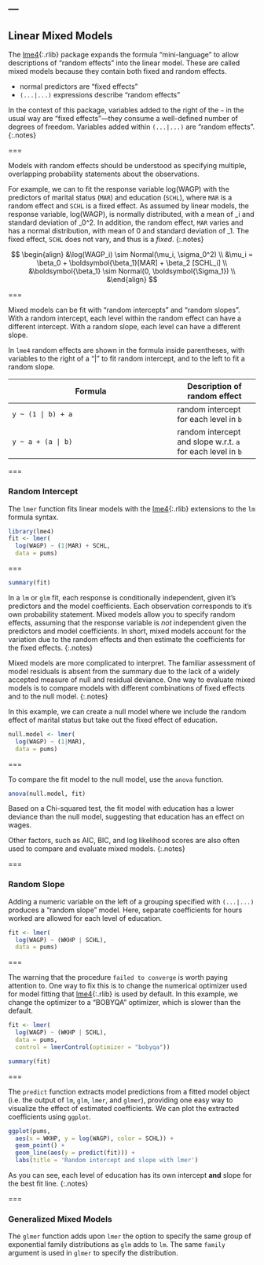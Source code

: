 ---
---

## Linear Mixed Models

The [lme4](){:.rlib} package expands the formula "mini-language" to allow
descriptions of "random effects" into the linear model. These are called mixed models because they contain both fixed and random effects. 

- normal predictors are "fixed effects"
- `(...|...)` expressions describe "random effects"

In the context of this package, variables
added to the right of the `~` in the usual way are "fixed effects"---they
consume a well-defined number of degrees of freedom. Variables added within
`(...|...)` are "random effects".
{:.notes}

===

Models with random effects should be understood as specifying multiple,
overlapping probability statements about the observations. 

For example, we can to fit the response variable log(WAGP) with the predictors of marital status (`MAR`) and education (`SCHL`), where `MAR` is a random effect and `SCHL` is a fixed effect. As assumed by linear models, the response variable, log(WAGP), is normally distributed, with a mean of \mu_i and standard deviation of \sigma_0^2. In addition, the random effect, `MAR` varies and has a normal distribution, with mean of 0 and standard deviation of \Sigma_1. The fixed effect, `SCHL` does not vary, and thus is a *fixed*.
{:.notes}

$$
\begin{align}
&\log(WAGP_i) \sim Normal(\mu_i, \sigma_0^2) \\
&\mu_i = \beta_0 + \boldsymbol{\beta_1}[MAR] + \beta_2 [SCHL_i] \\
&\boldsymbol{\beta_1} \sim Normal(0, \boldsymbol{\Sigma_1}) \\
&\end{align}
$$


===

Mixed models can be fit with "random intercepts" and "random slopes". With a random intercept, each level within the random effect can have a different intercept. With a random slope, each level can have a different slope. 

In `lme4` random effects are shown in the formula inside parentheses, with variables to the right of a "|" to fit random intercept, and to the left to fit a random slope. 

| Formula                  | Description of random effect |
|--------------------------|-------------|
| `y ~ (1 | b) + a`        | random intercept for each level in `b` |
| `y ~ a + (a | b)`        | random intercept and slope w.r.t. `a` for each level in `b` |

===

### Random Intercept

The `lmer` function fits linear models with the [lme4](){:.rlib} extensions to
the `lm` formula syntax.


```r
library(lme4)
fit <- lmer(
  log(WAGP) ~ (1|MAR) + SCHL,
  data = pums)
```

===

```r
summary(fit)
```

In a `lm` or `glm` fit, each response is conditionally independent, given it's
predictors and the model coefficients. Each observation corresponds to it's own
probability statement. Mixed models allow you to specify random effects,  assuming that the response variable is *not* independent given the predictors and model coefficients. In short, mixed models account for the variation due to the random effects and then estimate the coefficients for the fixed effects. 
{:.notes}

Mixed models are more complicated to interpret. The familiar assessment of model residuals is absent from the summary due to the
lack of a widely accepted measure of null and residual deviance. One way to evaluate mixed models is to compare models with different combinations of fixed effects and to the null model. 
{:.notes}

In this example, we can create a null model where we include the random effect of marital status but take out the fixed effect of education. 

```r
null.model <- lmer(
  log(WAGP) ~ (1|MAR),
  data = pums)
```

===

To compare the fit model to the null model, use the `anova` function. 

```r
anova(null.model, fit)
```

Based on a Chi-squared test, the fit model with education has a lower deviance than the null model, suggesting that education has an effect on wages. 

Other factors, such as AIC, BIC, and log likelihood scores are also often used to compare and evaluate mixed models. 
{:.notes}

===

### Random Slope

Adding a numeric variable on the left of a grouping specified with `(...|...)`
produces a "random slope" model. Here, separate coefficients for hours worked
are allowed for each level of education.

```r
fit <- lmer(
  log(WAGP) ~ (WKHP | SCHL),
  data = pums)
```

===

The warning that the procedure `failed to converge` is worth paying attention
to. One way to fix this is to change the numerical optimizer used for model fitting
that [lme4](){:.rlib} is used by default. In this example, we change the optimizer to a "BOBYQA" optimizer, which is slower than the default. 

```r
fit <- lmer(
  log(WAGP) ~ (WKHP | SCHL),
  data = pums, 
  control = lmerControl(optimizer = "bobyqa"))
```

```r
summary(fit)
```

===

The `predict` function extracts model predictions from a fitted model object
(i.e. the output of `lm`, `glm`, `lmer`, and `glmer`), providing one easy
way to visualize the effect of estimated coefficients. We can plot the extracted coefficients using `ggplot`.

```r
ggplot(pums,
  aes(x = WKHP, y = log(WAGP), color = SCHL)) +
  geom_point() +
  geom_line(aes(y = predict(fit))) +
  labs(title = 'Random intercept and slope with lmer')
```

As you can see, each level of education has its own intercept **and** slope for the best fit line. 
{:.notes}

===

### Generalized Mixed Models

The `glmer` function adds upon `lmer` the option to specify the same group of
exponential family distributions as `glm` adds to `lm`. The same `family` argument is used in `glmer` to specify the distribution. 